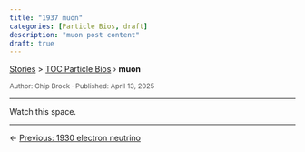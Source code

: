 ```yaml
---
title: "1937 muon"
categories: [Particle Bios, draft]
description: "muon post content"
draft: true
---
```


<div class="breadcrumb">
  <a href="../../stories.html">Stories</a> > <a href="../index.qmd">TOC Particle Bios</a> › <strong>muon</strong>
</div>

<div style="font-size:0.85em; color:#555; margin-top:0.5em;">
Author: Chip Brock · Published: April 13, 2025
</div>

---

Watch this space.

---
::: {.post-nav}
← [Previous: 1930 electron neutrino](../20250413_1930-electron_neutrino/1930-electron_neutrino.html)
:::

